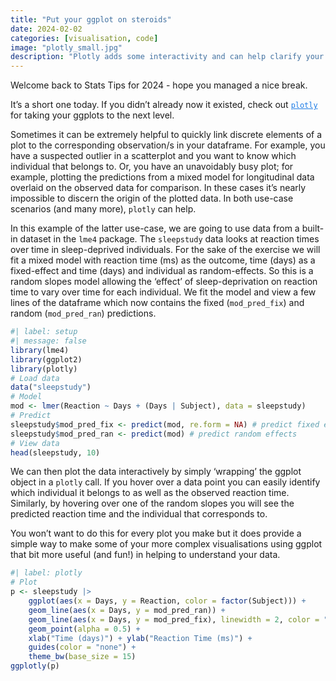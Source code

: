 ```yaml
---
title: "Put your ggplot on steroids"
date: 2024-02-02
categories: [visualisation, code]
image: "plotly_small.jpg"
description: "Plotly adds some interactivity and can help clarify your data."
---
```


Welcome back to Stats Tips for 2024 - hope you managed a nice break.

It's a short one today. If you didn't already now it existed, check out [`plotly`](https://plotly.com/ggplot2/ "https://plotly.com/ggplot2/"){style="color: #1f7de6"} for taking your ggplots to the next level.

Sometimes it can be extremely helpful to quickly link discrete elements of a plot to the corresponding observation/s in your dataframe. For example, you have a suspected outlier in a scatterplot and you want to know which individual that belongs to. Or, you have an unavoidably busy plot; for example, plotting the predictions from a mixed model for longitudinal data overlaid on the observed data for comparison. In these cases it's nearly impossible to discern the origin of the plotted data. In both use-case scenarios (and many more), `plotly` can help.

In this example of the latter use-case, we are going to use data from a built-in dataset in the `lme4` package. The `sleepstudy` data looks at reaction times over time in sleep-deprived individuals. For the sake of the exercise we will fit a mixed model with reaction time (ms) as the outcome, time (days) as a fixed-effect and time (days) and individual as random-effects. So this is a random slopes model allowing the 'effect' of sleep-deprivation on reaction time to vary over time for each individual. We fit the model and view a few lines of the dataframe which now contains the fixed (`mod_pred_fix`) and random (`mod_pred_ran`) predictions.

```r
#| label: setup
#| message: false
library(lme4)
library(ggplot2)
library(plotly)
# Load data
data("sleepstudy")
# Model
mod <- lmer(Reaction ~ Days + (Days | Subject), data = sleepstudy)
# Predict
sleepstudy$mod_pred_fix <- predict(mod, re.form = NA) # predict fixed effects
sleepstudy$mod_pred_ran <- predict(mod) # predict random effects
# View data
head(sleepstudy, 10)
```

We can then plot the data interactively by simply 'wrapping' the ggplot object in a `plotly` call. If you hover over a data point you can easily identify which individual it belongs to as well as the observed reaction time. Similarly, by hovering over one of the random slopes you will see the predicted reaction time and the individual that corresponds to.

You won't want to do this for every plot you make but it does provide a simple way to make some of your more complex visualisations using ggplot that bit more useful (and fun!) in helping to understand your data.

```r
#| label: plotly
# Plot
p <- sleepstudy |>
    ggplot(aes(x = Days, y = Reaction, color = factor(Subject))) +
    geom_line(aes(x = Days, y = mod_pred_ran)) +
    geom_line(aes(x = Days, y = mod_pred_fix), linewidth = 2, color = "blue") +
    geom_point(alpha = 0.5) +
    xlab("Time (days)") + ylab("Reaction Time (ms)") +
    guides(color = "none") +
    theme_bw(base_size = 15)
ggplotly(p)
```
